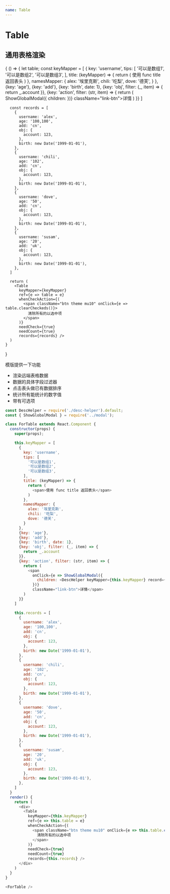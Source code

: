 ```yaml
---
name: Table
---
```



# Table

## 通用表格渲染

<PropsTable of={Table} />

<Playground>
  {
    () => {
      let table;
      const keyMapper = [
        {
          key: 'username',
          tips: [
            '可以是数组1',
            '可以是数组2',
            '可以是数组3',
          ],
          title: (keyMapper) => {
            return (
              <span>使用 func title 返回表头</span>
            )
          },
          namesMapper: {
            alex: '埃里克斯',
            chili: '吃梨',
            dove: '德芙',
          }
        },
        {key: 'age'},
        {key: 'add'},
        {key: 'birth', date: 1},
        {key: 'obj', filter: (_, item) => {
          return _.account
        }},
        {key: 'action', filter: (str, item) => {
          return (
            <span
              onClick={e => ShowGlobalModal({
                children: <DescHelper keyMapper={keyMapper} record={item} />
              })}
              className="link-btn">详情</span>
          )
        }}
      ]

      const records = [
        {
          username: 'alex',
          age: '100,100',
          add: 'cn',
          obj: {
            account: 123,
          },
          birth: new Date('1999-01-01'),
        },
        {
          username: 'chili',
          age: '102',
          add: 'cn',
          obj: {
            account: 123,
          },
          birth: new Date('1999-01-01'),
        },
        {
          username: 'dove',
          age: '50',
          add: 'cn',
          obj: {
            account: 123,
          },
          birth: new Date('1999-01-01'),
        },
        {
          username: 'susam',
          age: '20',
          add: 'uk',
          obj: {
            account: 123,
          },
          birth: new Date('1999-01-01'),
        },
      ]

      return (
        <Table
          keyMapper={keyMapper}
          ref={e => table = e}
          whenCheckAction={(
            <span className="btn theme mu10" onClick={e => table.clearCheckeds()}>
              清除所有的以选中项
            </span>
          )}
          needCheck={true}
          needCount={true}
          records={records} />
      )
    }
  }
</Playground>


模版提供一下功能

- 渲染远端表格数据
- 数据的具体字段过滤器
- 点击表头做已有数据排序
- 统计所有能统计的数字值
- 带有可选项

```js
const DescHelper = require('./desc-helper').default;
const { ShowGlobalModal } = require('../modal');

class ForTable extends React.Component {
  constructor(props) {
    super(props);

    this.keyMapper = [
      {
        key: 'username',
        tips: [
          '可以是数组1',
          '可以是数组2',
          '可以是数组3',
        ],
        title: (keyMapper) => {
          return (
            <span>使用 func title 返回表头</span>
          )
        },
        namesMapper: {
          alex: '埃里克斯',
          chili: '吃梨',
          dove: '德芙',
        }
      },
      {key: 'age'},
      {key: 'add'},
      {key: 'birth', date: 1},
      {key: 'obj', filter: (_, item) => {
        return _.account
      }},
      {key: 'action', filter: (str, item) => {
        return (
          <span
            onClick={e => ShowGlobalModal({
              children: <DescHelper keyMapper={this.keyMapper} record={item} />
            })}
            className="link-btn">详情</span>
        )
      }}
    ]

    this.records = [
      {
        username: 'alex',
        age: '100,100',
        add: 'cn',
        obj: {
          account: 123,
        },
        birth: new Date('1999-01-01'),
      },
      {
        username: 'chili',
        age: '102',
        add: 'cn',
        obj: {
          account: 123,
        },
        birth: new Date('1999-01-01'),
      },
      {
        username: 'dove',
        age: '50',
        add: 'cn',
        obj: {
          account: 123,
        },
        birth: new Date('1999-01-01'),
      },
      {
        username: 'susam',
        age: '20',
        add: 'uk',
        obj: {
          account: 123,
        },
        birth: new Date('1999-01-01'),
      },
    ]
  }
  render() {
    return (
      <div>
        <Table
          keyMapper={this.keyMapper}
          ref={e => this.table = e}
          whenCheckAction={(
            <span className="btn theme mu10" onClick={e => this.table.clearCheckeds()}>
              清除所有的以选中项
            </span>
          )}
          needCheck={true}
          needCount={true}
          records={this.records} />
      </div>
    )
  }
}

<ForTable />
```
